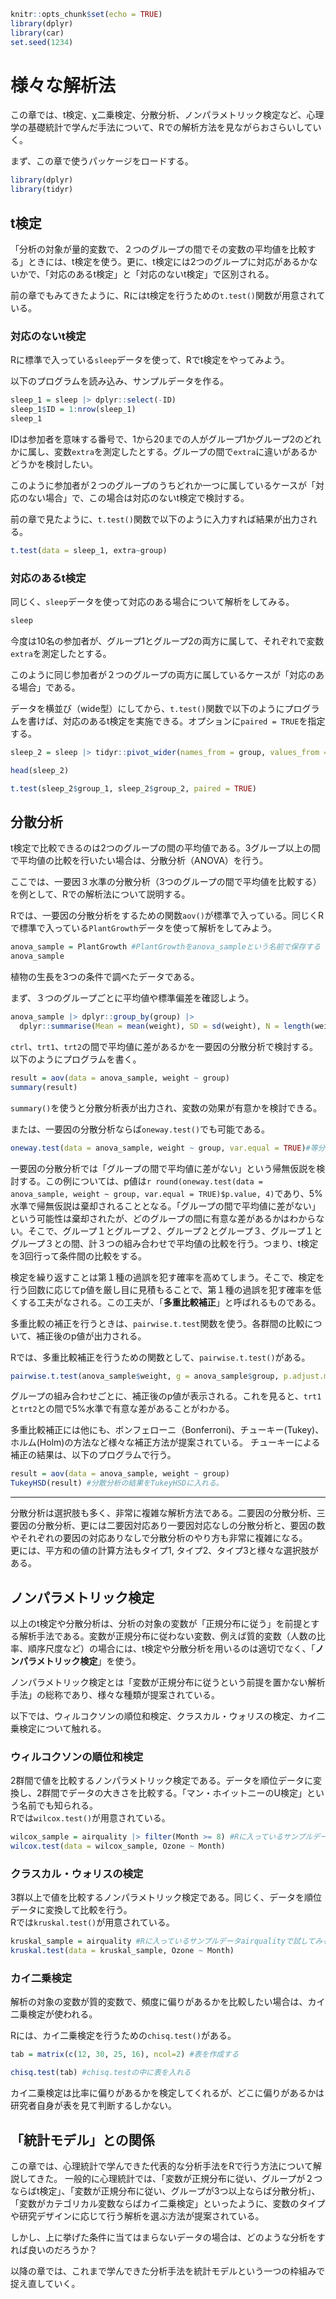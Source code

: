 

```r
knitr::opts_chunk$set(echo = TRUE)
library(dplyr)
library(car)
set.seed(1234)
```



# 様々な解析法{#chap09_Analysis}

この章では、t検定、χ二乗検定、分散分析、ノンパラメトリック検定など、心理学の基礎統計で学んだ手法について、Rでの解析方法を見ながらおさらいしていく。  
  
まず、この章で使うパッケージをロードする。

```r

library(dplyr)
library(tidyr)

```


## t検定{#chap09_ttest}

「分析の対象が量的変数で、２つのグループの間でその変数の平均値を比較する」ときには、t検定を使う。更に、t検定には2つのグループに対応があるかないかで、「対応のあるt検定」と「対応のないt検定」で区別される。
  
前の章でもみてきたように、Rにはt検定を行うための`t.test()`関数が用意されている。


### 対応のないt検定{#chap09_indttest}

Rに標準で入っている`sleep`データを使って、Rでt検定をやってみよう。

以下のプログラムを読み込み、サンプルデータを作る。

```r

sleep_1 = sleep |> dplyr::select(-ID)
sleep_1$ID = 1:nrow(sleep_1)
sleep_1

```

IDは参加者を意味する番号で、1から20までの人がグループ1かグループ2のどれかに属し、変数`extra`を測定したとする。グループの間で`extra`に違いがあるかどうかを検討したい。

このように参加者が２つのグループのうちどれか一つに属しているケースが「対応のない場合」で、この場合は対応のないt検定で検討する。  
  
前の章で見たように、`t.test()`関数で以下のように入力すれば結果が出力される。

```r

t.test(data = sleep_1, extra~group)

```


### 対応のあるt検定{#chap09_pairedttest}

同じく、`sleep`データを使って対応のある場合について解析をしてみる。

```r

sleep

```

今度は10名の参加者が、グループ1とグループ2の両方に属して、それぞれで変数`extra`を測定したとする。

このように同じ参加者が２つのグループの両方に属しているケースが「対応のある場合」である。  
  
データを横並び（wide型）にしてから、`t.test()`関数で以下のようにプログラムを書けば、対応のあるt検定を実施できる。オプションに`paired = TRUE`を指定する。

```r

sleep_2 = sleep |> tidyr::pivot_wider(names_from = group, values_from = extra) |> dplyr::rename(group_1 = `1`, group_2 = `2`)

head(sleep_2)  

t.test(sleep_2$group_1, sleep_2$group_2, paired = TRUE)

```


## 分散分析{#chap09_ANOVA}

t検定で比較できるのは2つのグループの間の平均値である。3グループ以上の間で平均値の比較を行いたい場合は、分散分析（ANOVA）を行う。  
  
ここでは、一要因３水準の分散分析（3つのグループの間で平均値を比較する）を例として、Rでの解析法について説明する。  
  
Rでは、一要因の分散分析をするための関数`aov()`が標準で入っている。同じくRで標準で入っている`PlantGrowth`データを使って解析をしてみよう。

```r

anova_sample = PlantGrowth #PlantGrowthをanova_sampleという名前で保存する
anova_sample

```

植物の生長を3つの条件で調べたデータである。

まず、３つのグループごとに平均値や標準偏差を確認しよう。

```r

anova_sample |> dplyr::group_by(group) |> 
  dplyr::summarise(Mean = mean(weight), SD = sd(weight), N = length(weight))

```

`ctrl`、`trt1`、`trt2`の間で平均値に差があるかを一要因の分散分析で検討する。以下のようにプログラムを書く。

```r

result = aov(data = anova_sample, weight ~ group)
summary(result)

```

`summary()`を使うと分散分析表が出力され、変数の効果が有意かを検討できる。  
  
または、一要因の分散分析ならば`oneway.test()`でも可能である。  
  
```r

oneway.test(data = anova_sample, weight ~ group, var.equal = TRUE)#等分散の仮定のオプションを加える

```


一要因の分散分析では「グループの間で平均値に差がない」という帰無仮説を検討する。この例については、p値は`r round(oneway.test(data = anova_sample, weight ~ group, var.equal = TRUE)$p.value, 4)`であり、5%水準で帰無仮説は棄却されることとなる。「グループの間で平均値に差がない」という可能性は棄却されたが、どのグループの間に有意な差があるかはわからない。そこで、グループ１とグループ２、グループ２とグループ３、グループ１とグループ３との間、計３つの組み合わせで平均値の比較を行う。つまり、t検定を3回行って条件間の比較をする。  
  
検定を繰り返すことは第１種の過誤を犯す確率を高めてしまう。そこで、検定を行う回数に応じてp値を厳し目に見積もることで、第１種の過誤を犯す確率を低くする工夫がなされる。この工夫が、「**多重比較補正**」と呼ばれるものである。

多重比較の補正を行うときは、`pairwise.t.test`関数を使う。各群間の比較について、補正後のp値が出力される。  
  
Rでは、多重比較補正を行うための関数として、`pairwise.t.test()`がある。

```r

pairwise.t.test(anova_sample$weight, g = anova_sample$group, p.adjust.method = "bonferroni") #gにグループを意味する変数、p.adjust.methodに補正方法を指定する。

```

グループの組み合わせごとに、補正後のp値が表示される。これを見ると、`trt1`と`trt2`との間で5%水準で有意な差があることがわかる。

多重比較補正には他にも、ボンフェローニ（Bonferroni)、チューキー(Tukey)、ホルム(Holm)の方法など様々な補正方法が提案されている。  チューキーによる補正の結果は、以下のプログラムで行う。 
  
```r

result = aov(data = anova_sample, weight ~ group)
TukeyHSD(result) #分散分析の結果をTukeyHSDに入れる。

```


***

分散分析は選択肢も多く、非常に複雑な解析方法である。二要因の分散分析、三要因の分散分析、更には二要因対応あり一要因対応なしの分散分析と、要因の数やそれぞれの要因の対応ありなしで分散分析のやり方も非常に複雑になる。  
更には、平方和の値の計算方法もタイプ1, タイプ2、タイプ3と様々な選択肢がある。  


## ノンパラメトリック検定{#chap09_nonpara}

以上のt検定や分散分析は、分析の対象の変数が「正規分布に従う」を前提とする解析手法である。変数が正規分布に従わない変数、例えば質的変数（人数の比率、順序尺度など）の場合には、t検定や分散分析を用いるのは適切でなく、「**ノンパラメトリック検定**」を使う。  
  
ノンパラメトリック検定とは「変数が正規分布に従うという前提を置かない解析手法」の総称であり、様々な種類が提案されている。  
  
以下では、ウィルコクソンの順位和検定、クラスカル・ウォリスの検定、カイ二乗検定について触れる。

### ウィルコクソンの順位和検定{#chap09_wilcox}

2群間で値を比較するノンパラメトリック検定である。データを順位データに変換し、2群間でデータの大きさを比較する。「マン・ホイットニーのU検定」という名前でも知られる。  
Rでは`wilcox.test()`が用意されている。

```r

wilcox_sample = airquality |> filter(Month >= 8) #Rに入っているサンプルデータairqualityから2群だけ取り出したデータで試してみる
wilcox.test(data = wilcox_sample, Ozone ~ Month)

```

### クラスカル・ウォリスの検定{#chap09_kruskal}

3群以上で値を比較するノンパラメトリック検定である。同じく、データを順位データに変換して比較を行う。  
Rでは`kruskal.test()`が用意されている。

```r

kruskal_sample = airquality #Rに入っているサンプルデータairqualityで試してみる
kruskal.test(data = kruskal_sample, Ozone ~ Month)

```

### カイ二乗検定{#chap09_chisq}

解析の対象の変数が質的変数で、頻度に偏りがあるかを比較したい場合は、カイ二乗検定が使われる。  
  
Rには、カイ二乗検定を行うための`chisq.test()`がある。

```r

tab = matrix(c(12, 30, 25, 16), ncol=2) #表を作成する

chisq.test(tab) #chisq.testの中に表を入れる

```

カイ二乗検定は比率に偏りがあるかを検定してくれるが、どこに偏りがあるかは研究者自身が表を見て判断するしかない。  
  
## 「統計モデル」との関係{#chap09_summary}

この章では、心理統計で学んできた代表的な分析手法をRで行う方法について解説してきた。
一般的に心理統計では、「変数が正規分布に従い、グループが２つならばt検定」、「変数が正規分布に従い、グループが3つ以上ならば分散分析」、「変数がカテゴリカル変数ならばカイ二乗検定」といったように、変数のタイプや研究デザインに応じて行う解析を選ぶ方法が提案されている。  
  
しかし、上に挙げた条件に当てはまらないデータの場合は、どのような分析をすれば良いのだろうか？   
    
以降の章では、これまで学んできた分析手法を統計モデルという一つの枠組みで捉え直していく。
